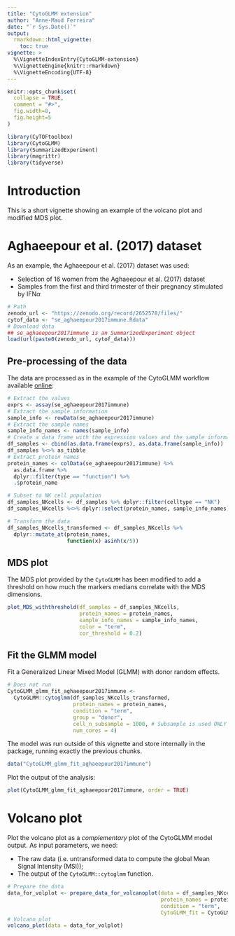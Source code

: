 ```yaml
---
title: "CytoGLMM extension"
author: "Anne-Maud Ferreira"
date: "`r Sys.Date()`"
output: 
  rmarkdown::html_vignette: 
    toc: true
vignette: >
  %\VignetteIndexEntry{CytoGLMM-extension}
  %\VignetteEngine{knitr::rmarkdown}
  %\VignetteEncoding{UTF-8}
---
```


```r
knitr::opts_chunk$set(
  collapse = TRUE,
  comment = "#>",
  fig.width=8, 
  fig.height=5
)
```

```r
library(CyTOFtoolbox)
library(CytoGLMM)
library(SummarizedExperiment)
library(magrittr)
library(tidyverse)
```

# Introduction

This is a short vignette showing an example of the volcano plot and modified
MDS plot.

# Aghaeepour et al. (2017) dataset

As an example, the Aghaeepour et al. (2017) dataset was used:

- Selection of 16 women from the Aghaeepour et al. (2017) dataset 
- Samples from the first and third trimester of their pregnancy stimulated by IFN$\alpha$

```r
# Path
zenodo_url <- "https://zenodo.org/record/2652578/files/"
cytof_data <- "se_aghaeepour2017immune.Rdata"
# Download data
## se_aghaeepour2017immune is an SummarizedExperiment object
load(url(paste0(zenodo_url, cytof_data)))
```

## Pre-processing of the data 

The data are processed as in the example of the CytoGLMM workflow available [online](https://christofseiler.github.io/CytoGLMM/articles/CytoGLMM.html#generalized-linear-model-with-bootstrap):


```r
# Extract the values
exprs <- assay(se_aghaeepour2017immune)
# Extract the sample information
sample_info <- rowData(se_aghaeepour2017immune)
# Extract the sample names
sample_info_names <- names(sample_info)
# Create a data frame with the expression values and the sample information
df_samples <- cbind(as.data.frame(exprs), as.data.frame(sample_info))
df_samples %<>% as_tibble
# Extract protein names
protein_names <- colData(se_aghaeepour2017immune) %>% 
  as.data.frame %>% 
  dplyr::filter(type == "function") %>%
  .$protein_name

# Subset to NK cell population
df_samples_NKcells <- df_samples %>% dplyr::filter(celltype == "NK")
df_samples_NKcells %<>% dplyr::select(protein_names, sample_info_names)

# Transform the data
df_samples_NKcells_transformed <- df_samples_NKcells %>% 
  dplyr::mutate_at(protein_names, 
                   function(x) asinh(x/5))
```

## MDS plot

The MDS plot provided by the `CytoGLMM` has been modified to add a threshold 
on how much the markers medians correlate with the MDS dimensions.

```r
plot_MDS_withthreshold(df_samples = df_samples_NKcells,
                       protein_names = protein_names, 
                       sample_info_names = sample_info_names, 
                       color = "term",
                       cor_threshold = 0.2)
```


## Fit the GLMM model

Fit a Generalized Linear Mixed Model (GLMM) with donor random effects.

```r
# Does not run 
CytoGLMM_glmm_fit_aghaeepour2017immune <- 
  CytoGLMM::cytoglmm(df_samples_NKcells_transformed, 
                     protein_names = protein_names,
                     condition = "term", 
                     group = "donor",
                     cell_n_subsample = 1000, # Subsample is used ONLY for the sake of the data size
                     num_cores = 4)
```

The model was run outside of this vignette and store internally in the package, running exactly the previous chunks.

```r
data("CytoGLMM_glmm_fit_aghaeepour2017immune")
```

Plot the output of the analysis:

```r
plot(CytoGLMM_glmm_fit_aghaeepour2017immune, order = TRUE)
```


# Volcano plot

Plot the volcano plot as a *complementary* plot of the CytoGLMM model output.
As input parameters, we need:

- The raw data (i.e. untransformed data to compute the global Mean Signal Intensity (MSI));
- The output of the `CytoGLMM::cytoglmm` function.

```r
# Prepare the data
data_for_volplot <- prepare_data_for_volcanoplot(data = df_samples_NKcells, 
                                                 protein_names = protein_names,
                                                 condition = "term", 
                                                 CytoGLMM_fit = CytoGLMM_glmm_fit_aghaeepour2017immune)
# Volcano plot
volcano_plot(data = data_for_volplot)
```
